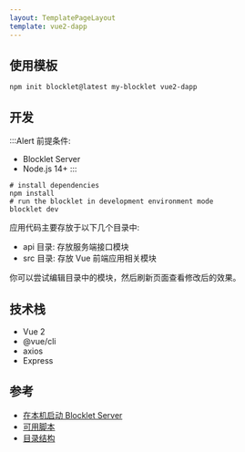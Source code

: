 ```yaml
---
layout: TemplatePageLayout
template: vue2-dapp
---
```


<TemplateInfo templateName="vue2-dapp" />

## 使用模板

```shell
npm init blocklet@latest my-blocklet vue2-dapp
```

## 开发

:::Alert
前提条件: 

- Blocklet Server
- Node.js 14+
:::

```shell
# install dependencies
npm install
# run the blocklet in development environment mode
blocklet dev
```

应用代码主要存放于以下几个目录中:  

- api 目录: 存放服务端接口模块
- src 目录: 存放 Vue 前端应用相关模块

你可以尝试编辑目录中的模块，然后刷新页面查看修改后的效果。

## 技术栈

- Vue 2
- @vue/cli
- axios
- Express

## 参考

- [在本机启动 Blocklet Server](https://developer.blocklet.io/docs/zh/quick-start/blocklet-server)
- [可用脚本](/reference/npm-scripts)
- [目录结构](/reference/blocklet-structure)

